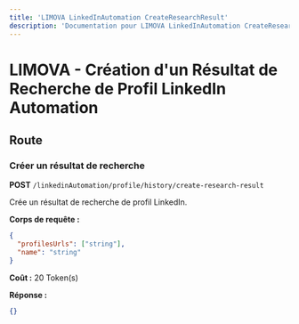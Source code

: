 ```yaml
---
title: 'LIMOVA LinkedInAutomation CreateResearchResult'
description: 'Documentation pour LIMOVA LinkedInAutomation CreateResearchResult'
---
```


# LIMOVA - Création d'un Résultat de Recherche de Profil LinkedIn Automation

## Route

### Créer un résultat de recherche
**POST** `/linkedinAutomation/profile/history/create-research-result`

Crée un résultat de recherche de profil LinkedIn.

**Corps de requête :**
```json
{
  "profilesUrls": ["string"],
  "name": "string"
}
```

**Coût :** 20 Token(s)

**Réponse :**
```json
{}
``` 
